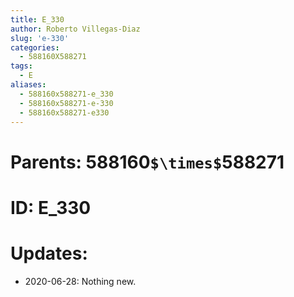 ```yaml
---
title: E_330
author: Roberto Villegas-Diaz
slug: 'e-330'
categories:
  - 588160X588271
tags:
  - E
aliases:
  - 588160x588271-e_330
  - 588160x588271-e-330
  - 588160x588271-e330
---
```


# **Parents**: 588160`$\times$`588271
# **ID**: E_330
# **Updates**: 
 - 2020-06-28: Nothing new.
